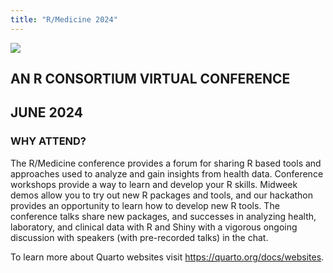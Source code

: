 ```yaml
---
title: "R/Medicine 2024"
---
```



![](Main.png)

::: r-stack
## **AN R CONSORTIUM VIRTUAL CONFERENCE**

## **JUNE 2024**
:::

### WHY ATTEND?

The R/Medicine conference provides a forum for sharing R based tools and approaches used to analyze and gain insights from health data. Conference workshops provide a way to learn and develop your R skills. Midweek demos allow you to try out new R packages and tools, and our hackathon provides an opportunity to learn how to develop new R tools. The conference talks share new packages, and successes in analyzing health, laboratory, and clinical data with R and Shiny with a vigorous ongoing discussion with speakers (with pre-recorded talks) in the chat.

To learn more about Quarto websites visit <https://quarto.org/docs/websites>.
